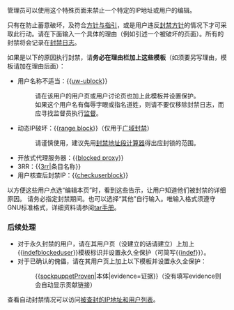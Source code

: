 管理员可以使用这个特殊页面来禁止一个特定的IP地址或用户的编辑。

只有在防止蓄意破坏，及符合[[維基百科:方針與指引|方针与指引]]，或是用户违反[[Wikipedia:封禁方針|封禁方针]]的情况下才可采取此行动。请在下面输入一个具体的理由（例如引述一个被破坏的页面）。所有的封禁将会记录在[[Special:Log/block|封禁日志]]。

{{HideH wno
|head=以下有关于封禁后处理及对封禁者的告知事项，请详阅。
|collapsed=no}}
如果是以下的原因执行封禁，请'''务必在理由栏加上这些模板'''（如须要另写理由，模板请加在理由后面）：
*用户名称不适当：{{[[Template:uw-ublock|uw-ublock]]}}
*:请在该用户的用户页或用户讨论页也加上此模板并设置保护。
*:如果这个用户名有侮辱字眼或指名道姓，则请不要仅移除封禁日志，而应寻找监督员执行[[WP:OS|监督]]。
*动态IP破坏：{{[[Template:range_block|range block]]}}（仅用于[[mw:Range_blocks|广域封禁]]）
*:请谨慎使用，建议先用[[Wikipedia:封禁方针#参见|封禁地址段计算器]]得出应封锁的范围。
*开放式代理服务器：{{[[Template:blocked_proxy|blocked proxy]]}}
*3RR：{{[[Template:3rr|3rr]]|条目名称}}
*用户核查后封禁IP：{{[[Template:checkuserblock|checkuserblock]]}}
以方便这些用户点选“编辑本页”时，看到这些告示，让用户知道他们被封禁的详细原因。
请务必指定封禁期间。也可以选择“其他”自行输入。唯输入格式须遵守GNU标准格式，详细资料请参阅[http://www.gnu.org/software/tar/manual/html_node/tar_115.html tar手册]。

===后续处理===
*对于永久封禁的用户，请在其用户页（没建立的话请建立）上加上{{[[Template:indefblockeduser|indefblockeduser]]}}模板标识并设置永久全保护（可简写{{[[Template:indef|indef]]}}）。
*对于已确认的傀儡，请在其用户页上加上以下模板并设置永久全保护：
*:{{[[template:sockpuppetProven|sockpuppetProven]]|本体|evidence=证据}}（没有填写evidence则会自动显示贡献链接）
{{hideF}}
查看自动封禁情况可以访问[[Special:Ipblocklist|被查封的IP地址和用户列表]]。